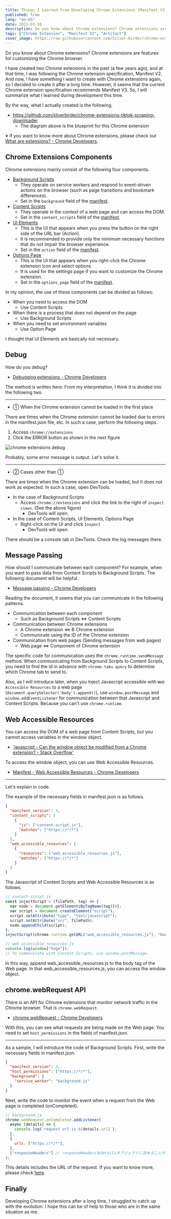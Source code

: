 ```yaml
---
title: Things I Learned from Developing Chrome Extensions (Manifest V3)
published: true
lang: "en-US"
date: 2022-01-16
description: Do you know about Chrome extensions? Chrome extensions are features for customizing the Chrome browser. If you want to know more about Chrome extensions, please check out What are extensions? - Chrome Developers.
tags: ["Chrome Extension", "Manifest V3", "Artifact"]
cover_image: https://raw.githubusercontent.com/Silver-birder/chrome-extension-tiktok-scraping-downloader/main/overview.png
---
```



Do you know about Chrome extensions?
Chrome extensions are features for customizing the Chrome browser.

I have created two Chrome extensions in the past (a few years ago), and at that time, I was following the Chrome extension specification, Manifest V2.
And now, I have something I want to create with Chrome extensions again, so I decided to create it after a long time.
However, it seems that the current Chrome extension specification recommends Manifest V3.
So, I will summarize what I learned during development this time.

By the way, what I actually created is the following.

- https://github.com/silverbirder/chrome-extensions-tiktok-scraping-downloader
  - The diagram above is the blueprint for this Chrome extension

※ If you want to know more about Chrome extensions, please check out [What are extensions? - Chrome Developers](https://developer.chrome.com/docs/extensions/mv3/overview/).

## Chrome Extensions Components

Chrome extensions mainly consist of the following four components.

- [Background Scripts](https://developer.chrome.com/docs/extensions/mv3/service_workers/)
  - They operate on service workers and respond to event-driven actions on the browser (such as page transitions and bookmark differences).
  - Set in the `background` field of the [manifest](https://developer.chrome.com/docs/extensions/mv3/manifest/).
- [Content Scripts](https://developer.chrome.com/docs/extensions/mv3/content_scripts/)
  - They operate in the context of a web page and can access the DOM.
  - Set in the `content_scripts` field of the [manifest](https://developer.chrome.com/docs/extensions/mv3/manifest/).
- [UI Elements](https://developer.chrome.com/docs/extensions/mv3/user_interface/)
  - This is the UI that appears when you press the button on the right side of the URL bar (Action).
  - It is recommended to provide only the minimum necessary functions that do not impair the browser experience.
  - Set in the `action` field of the [manifest](https://developer.chrome.com/docs/extensions/mv3/manifest/).
- [Options Page](https://developer.chrome.com/docs/extensions/mv3/options/)
  - This is the UI that appears when you right-click the Chrome extension icon and select options.
  - It is used for the settings page if you want to customize the Chrome extension.
  - Set in the `options_page` field of the [manifest](https://developer.chrome.com/docs/extensions/mv3/manifest/).

In my opinion, the use of these components can be divided as follows:

- When you need to access the DOM
  - Use Content Scripts
- When there is a process that does not depend on the page
  - Use Background Scripts
- When you need to set environment variables
  - Use Option Page

I thought that UI Elements are basically not necessary.

## Debug

How do you debug?

- [Debugging extensions - Chrome Developers](https://developer.chrome.com/docs/extensions/mv3/tut_debugging/)

The method is written here.
From my interpretation, I think it is divided into the following two.

---

- ① When the Chrome extension cannot be loaded in the first place

There are times when the Chrome extension cannot be loaded due to errors in the manifest.json file, etc.
In such a case, perform the following steps.

1. Access `chrome://extensions`
1. Click the ERROR button as shown in the next figure

<Image
  src="https://res.cloudinary.com/silverbirder/image/upload/v1642325181/silver-birder.github.io/blog/chrome_extensions_debug.png"
  width={780}
  height={404}
  layout="constrained"
  alt="chrome extensions debug"
/>

Probably, some error message is output.
Let's solve it.

---

- ② Cases other than ①

There are times when the Chrome extension can be loaded, but it does not work as expected.
In such a case, open DevTools.

- In the case of Background Scripts
  - Access `chrome://extensions` and click the link to the right of `inspect views`. (See the above figure)
    - DevTools will open.
- In the case of Content Scripts, UI Elements, Options Page
  - Right-click on the UI and click `Inspect`
    - DevTools will open.

There should be a console tab in DevTools. Check the log messages there.

## Message Passing

How should I communicate between each component?
For example, when you want to pass data from Content Scripts to Background Scripts.
The following document will be helpful.

- [Message passing - Chrome Developers](https://developer.chrome.com/docs/extensions/mv3/messaging/)

Reading the document, it seems that you can communicate in the following patterns.

- Communication between each component
  - Such as Background Scripts ⇔ Content Scripts
- Communication between Chrome extensions
  - A Chrome extension ⇔ B Chrome extension
  - Communicate using the ID of the Chrome extension
- Communication from web pages (Sending messages from web pages)
  - Web page ⇔ Component of Chrome extension

The specific code for communication uses the `chrome.runtime.sendMessage` method.
When communicating from Background Scripts to Content Scripts, you need to find the id in advance with `chrome.tabs.query` to determine which Chrome tab to send to.

Also, as I will introduce later, when you Inject Javascript accessible with `Web Accessible Resources` to a web page (`document.querySelector('body').append()`), use `window.postMessage` and `window.addEventListener` for communication between that Javascript and Content Scripts.
Because you can't use `chrome.runtime`.

## Web Accessible Resources

You can access the DOM of a web page from Content Scripts, but you cannot access variables in the window object.

- ['javascript - Can the window object be modified from a Chrome extension? - Stack Overflow'](https://stackoverflow.com/questions/12395722/can-the-window-object-be-modified-from-a-chrome-extension)

To access the window object, you can use Web Accessible Resources.

- [Manifest - Web Accessible Resources - Chrome Developers](https://developer.chrome.com/docs/extensions/mv3/manifest/web_accessible_resources/)

---

Let's explain in code.

The example of the necessary fields in manifest.json is as follows.

```json
{
  "manifest_version": 3,
  "content_scripts": [
    {
      "js": ["content-script.js"],
      "matches": ["https://*/*"]
    }
  ],
  "web_accessible_resources": [
    {
      "resources": ["web_accessible_resources.js"],
      "matches": ["https://*/*"]
    }
  ]
}
```

The Javascript of Content Scripts and Web Accessible Resources is as follows.

```javascript
// content-script.js
const injectScript = (filePath, tag) => {
  var node = document.getElementsByTagName(tag)[0];
  var script = document.createElement("script");
  script.setAttribute("type", "text/javascript");
  script.setAttribute("src", filePath);
  node.appendChild(script);
};
injectScript(chrome.runtime.getURL("web_accessible_resources.js"), "body");
```

```javascript
// web_accessible_resources.js
console.log(window["hoge"]);
// To communicate with Content Scripts, use window.postMessage.
```

In this way, append web_accessible_resources.js to the body tag of the Web page.
In that web_accessible_resources.js, you can access the window object.

## chrome.webRequest API

There is an API for Chrome extensions that monitor network traffic in the Chrome browser.
That is `chrome.webRequest`.

- [chrome.webRequest - Chrome Developers](https://developer.chrome.com/docs/extensions/reference/webRequest/)

With this, you can see what requests are being made on the Web page.
You need to set `host_permissions` in the fields of manifest.json.

---

As a sample, I will introduce the code of Background Scripts.
First, write the necessary fields in manifest.json.

```json
{
  "manifest_version": 3,
  "host_permissions": ["https://*/*"],
  "background": {
    "service_worker": "background.js"
  }
}
```

Next, write the code to monitor the event when a request from the Web page is completed (onCompleted).

```javascript
// background.js
chrome.webRequest.onCompleted.addListener(
  async (details) => {
    console.log(`request url is ${details.url}`);
  },
  {
    urls: ["https://*/*"],
  },
  ["responseHeaders"] // responseHeadersをdetailsオブジェクトに含めることができます。
);
```

This details includes the URL of the request. If you want to know more, please check [here](https://developer.chrome.com/docs/extensions/reference/webRequest/#event-onCompleted).

## Finally

Developing Chrome extensions after a long time, I struggled to catch up with the evolution.
I hope this can be of help to those who are in the same situation as me.
